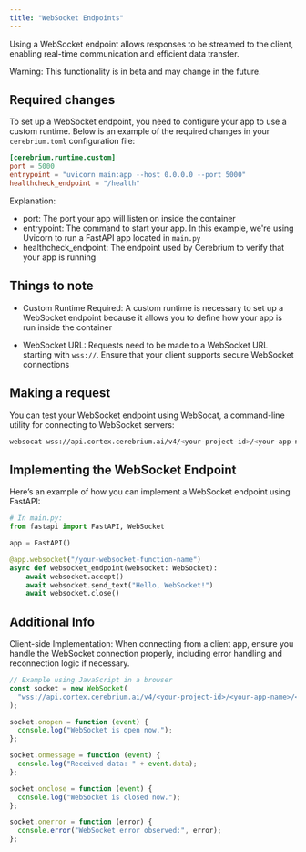 ```yaml
---
title: "WebSocket Endpoints"
---
```


Using a WebSocket endpoint allows responses to be streamed to the client, enabling real-time communication and efficient data transfer.

<Note>
  Warning: This functionality is in beta and may change in the future.
</Note>

## Required changes

To set up a WebSocket endpoint, you need to configure your app to use a custom runtime.
Below is an example of the required changes in your `cerebrium.toml` configuration file:

```toml
[cerebrium.runtime.custom]
port = 5000
entrypoint = "uvicorn main:app --host 0.0.0.0 --port 5000"
healthcheck_endpoint = "/health"
```

Explanation:

- port: The port your app will listen on inside the container
- entrypoint: The command to start your app. In this example, we're using Uvicorn to run a FastAPI app located in `main.py`
- healthcheck_endpoint: The endpoint used by Cerebrium to verify that your app is running

## Things to note

- Custom Runtime Required: A custom runtime is necessary to set up a WebSocket endpoint because it allows you to define how your app is run inside the container

- WebSocket URL: Requests need to be made to a WebSocket URL starting with `wss://`. Ensure that your client supports secure WebSocket connections

## Making a request

You can test your WebSocket endpoint using WebSocat, a command-line utility for connecting to WebSocket servers:

```bash
websocat wss://api.cortex.cerebrium.ai/v4/<your-project-id>/<your-app-name>/<your-websocket-function-name>
```

## Implementing the WebSocket Endpoint

Here’s an example of how you can implement a WebSocket endpoint using FastAPI:

```python
# In main.py:
from fastapi import FastAPI, WebSocket

app = FastAPI()

@app.websocket("/your-websocket-function-name")
async def websocket_endpoint(websocket: WebSocket):
    await websocket.accept()
    await websocket.send_text("Hello, WebSocket!")
    await websocket.close()
```

## Additional Info

Client-side Implementation: When connecting from a client app, ensure you handle the WebSocket connection properly, including error handling and reconnection logic if necessary.

```javascript
// Example using JavaScript in a browser
const socket = new WebSocket(
  "wss://api.cortex.cerebrium.ai/v4/<your-project-id>/<your-app-name>/<your-websocket-function-name>",
);

socket.onopen = function (event) {
  console.log("WebSocket is open now.");
};

socket.onmessage = function (event) {
  console.log("Received data: " + event.data);
};

socket.onclose = function (event) {
  console.log("WebSocket is closed now.");
};

socket.onerror = function (error) {
  console.error("WebSocket error observed:", error);
};
```
